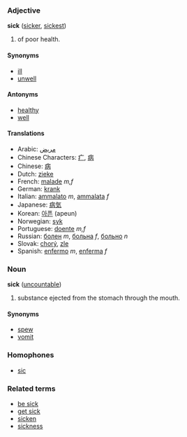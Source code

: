 ===Adjective===
'''sick''' ([[sicker]], [[sickest]])

# of poor health.

====Synonyms====
*[[ill]]
*[[unwell]]
====Antonyms====
*[[healthy]]
*[[well]]

====Translations====
*Arabic: [[مريض]]
*Chinese Characters: [[疒]], [[病]]
*Chinese: [[病]]
*Dutch: [[zieke]]
*French: [[malade]] ''m,f''
*German: [[krank]]
*Italian: [[ammalato]] ''m'', [[ammalata]] ''f''
*Japanese: [[病気]]
*Korean: [[아픈]] (apeun)
*Norwegian: [[syk]]
*Portuguese: [[doente]] ''m,f''
*Russian: [[болен]] ''m'', [[больна]] ''f'', [[больно]] ''n''
*Slovak: [[chorý]], [[zle]]
*Spanish: [[enfermo]] ''m'', [[enferma]] ''f''

===Noun===
'''sick''' ([[uncountable]])

# substance ejected from the stomach through the mouth.

====Synonyms====
*[[spew]]
*[[vomit]]

===Homophones===
*[[sic]]

===Related terms===
*[[be sick]]
*[[get sick]]
*[[sicken]]
*[[sickness]]